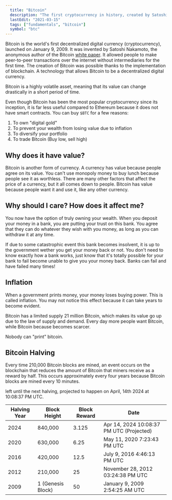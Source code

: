 ```yaml
---
  title: "Bitcoin"
  description: "The first cryptocurrency in history, created by Satoshi Nakamoto."
  lastEdit: "2021-03-15"
  tags: ["fundamentals", "bitcoin"]
  symbol: "btc"
---
```


Bitcoin is the world's first decentralized digital currency (cryptocurrency), launched on January 9, 2009. It was invented by Satoshi Nakamoto, the anonymous author of the Bitcoin [white paper](https://bitcoin.org/bitcoin.pdf). It allowed people to make peer-to-peer transactions over the internet without intermediaries for the first time.
The creation of Bitcoin was possible thanks to the implementation of blockchain. A technology that allows Bitcoin to be a decentralized digital currency.

Bitcoin is a highly volatile asset, meaning that its value can change drastically in a short period of time.

Even though Bitcoin has been the most popular cryptocurrency since its inception, it is far less useful compared to Ethereum because it does not have smart contracts. You can buy `$BTC` for a few reasons:

1. To own "digital gold"
2. To prevent your wealth from losing value due to inflation
3. To diversify your portfolio
4. To trade Bitcoin (Buy low, sell high)

## Why does it have value?

Bitcoin is another form of currency. A currency has value because people agree on its value. You can't use monopoly money to buy lunch because people see it as worthless. There are many other factors that affect the price of a currency, but it all comes down to people. Bitcoin has value because people want it and use it, like any other currency.

## Why should I care? How does it affect me?

You now have the option of truly owning your wealth. When you deposit your money in a bank, you are putting your trust on this bank. You agree that they can do whatever they wish with you money, as long as you can withdraw it at any time.

If due to some catastrophic event this bank becomes insolvent, it is up to the government wether you get your money back or not. You don't need to know exactly how a bank works, just know that it's totally possible for your bank to fail become unable to give you your money back. Banks can fail and have failed many times!

## Inflation

When a government prints money, your money loses buying power. This is called inflation. You may not notice this effect because it can take years to become evident.

Bitcoin has a limited supply 21 million Bitcoin, which makes its value go up due to the law of supply and demand. Every day more people want Bitcoin, while Bitcoin because becomes scarcer.

Nobody can "print" bitcoin.

## Bitcoin Halving

Every time 210,000 Bitcoin blocks are mined, an event occurs on the blockchain that reduces the amount of Bitcoin that miners receive as a reward by half. This occurs approximately every four years because Bitcoin blocks are mined every 10 minutes.

left until the next halving, projected to happen on April, 14th 2024 at 10:08:37 PM UTC.

| Halving Year | Block Height      | Block Reward | Date                                     |
| ------------ | ----------------- | ------------ | ---------------------------------------- |
| 2024         | 840,000           | 3.125        | Apr 14, 2024 10:08:37 PM UTC (Projected) |
| 2020         | 630,000           | 6.25         | May 11, 2020 7:23:43 PM UTC              |
| 2016         | 420,000           | 12.5         | July 9, 2016 4:46:13 PM UTC              |
| 2012         | 210,000           | 25           | November 28, 2012 03:24:38 PM UTC        |
| 2009         | 1 (Genesis Block) | 50           | January 9, 2009 2:54:25 AM UTC           |
